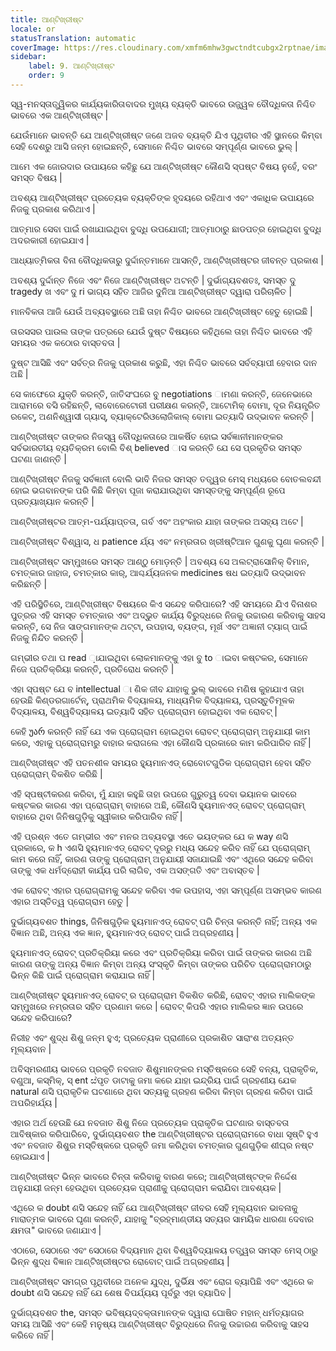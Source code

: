 ```yaml
---
title: ଆଣ୍ଟିଖ୍ରୀଷ୍ଟ
locale: or
statusTranslation: automatic
coverImage: https://res.cloudinary.com/xmfm6mhw3gwctndtcubgx2rptnae/image/upload/v1741354419/small_cover_la_gran_rebelion_28716e29d2.webp
sidebar:
    label: 9. ଆଣ୍ଟିଖ୍ରୀଷ୍ଟ
    order: 9
---
```

ସ୍ୱ-ମନସ୍ତାତ୍ତ୍ୱିକର କାର୍ଯ୍ୟକାରିତାବାଦର ମୁଖ୍ୟ ବ୍ୟକ୍ତି ଭାବରେ ଉଜ୍ଜ୍ୱଳ ବୌଦ୍ଧିକତା ନିଶ୍ଚିତ ଭାବରେ ଏକ ଆଣ୍ଟିଖ୍ରୀଷ୍ଟ |

ଯେଉଁମାନେ ଭାବନ୍ତି ଯେ ଆଣ୍ଟିଖ୍ରୀଷ୍ଟ ଜଣେ ଅଜବ ବ୍ୟକ୍ତି ଯିଏ ପୃଥିବୀର ଏହି ସ୍ଥାନରେ କିମ୍ବା ସେହି ଦେଶରୁ ଆସି ଜନ୍ମ ହୋଇଛନ୍ତି, ସେମାନେ ନିଶ୍ଚିତ ଭାବରେ ସମ୍ପୂର୍ଣ୍ଣ ଭାବରେ ଭୁଲ୍ |

ଆମେ ଏକ ଜୋରଦାର ଉପାୟରେ କହିଛୁ ଯେ ଆଣ୍ଟିଖ୍ରୀଷ୍ଟ କୌଣସି ସ୍ପଷ୍ଟ ବିଷୟ ନୁହେଁ, ବରଂ ସମସ୍ତ ବିଷୟ |

ଅବଶ୍ୟ ଆଣ୍ଟିଖ୍ରୀଷ୍ଟ ପ୍ରତ୍ୟେକ ବ୍ୟକ୍ତିଙ୍କ ହୃଦୟରେ ରହିଥାଏ ଏବଂ ଏକାଧିକ ଉପାୟରେ ନିଜକୁ ପ୍ରକାଶ କରିଥାଏ |

ଆତ୍ମାର ସେବା ପାଇଁ ରଖାଯାଇଥିବା ବୁଦ୍ଧି ଉପଯୋଗୀ; ଆତ୍ମାଠାରୁ ଛାଡପତ୍ର ହୋଇଥିବା ବୁଦ୍ଧି ଅଦରକାରୀ ହୋଇଯାଏ |

ଆଧ୍ୟାତ୍ମିକତା ବିନା ବୌଦ୍ଧିକତାରୁ ଦୁର୍ଦ୍ଦାନ୍ତମାନେ ଆସନ୍ତି, ଆଣ୍ଟିଖ୍ରୀଷ୍ଟର ଜୀବନ୍ତ ପ୍ରକାଶ |

ଅବଶ୍ୟ ଦୁର୍ଦ୍ଦାନ୍ତ ନିଜେ ଏବଂ ନିଜେ ଆଣ୍ଟିଖ୍ରୀଷ୍ଟ ଅଟନ୍ତି | ଦୁର୍ଭାଗ୍ୟବଶତଃ, ସମସ୍ତ ଦୁ tragedy ଖ ଏବଂ ଦୁ ri ଭାଗ୍ୟ ସହିତ ଆଜିର ଦୁନିଆ ଆଣ୍ଟିଖ୍ରୀଷ୍ଟ ଦ୍ୱାରା ପରିଚାଳିତ |

ମାନବିକତା ଆଜି ଯେଉଁ ଅବ୍ୟବସ୍ଥାରେ ଅଛି ତାହା ନିଶ୍ଚିତ ଭାବରେ ଆଣ୍ଟିଖ୍ରୀଷ୍ଟ ହେତୁ ହୋଇଛି |

ତାରସସର ପାଉଲ ତାଙ୍କ ପତ୍ରରେ ଯେଉଁ ଦୁଷ୍ଟ ବିଷୟରେ କହିଥିଲେ ତାହା ନିଶ୍ଚିତ ଭାବରେ ଏହି ସମୟର ଏକ କଠୋର ବାସ୍ତବତା |

ଦୁଷ୍ଟ ଆସିଛି ଏବଂ ସର୍ବତ୍ର ନିଜକୁ ପ୍ରକାଶ କରୁଛି, ଏହା ନିଶ୍ଚିତ ଭାବରେ ସର୍ବବ୍ୟାପୀ ହେବାର ଦାନ ଅଛି |

ସେ କାଫେରେ ଯୁକ୍ତି କରନ୍ତି, ଜାତିସଂଘରେ ବୁ negotiations ାମଣା କରନ୍ତି, ଜେନେଭାରେ ଆରାମରେ ବସି ରହିଛନ୍ତି, ଲାବୋରେଟୋରୀ ପରୀକ୍ଷଣ କରନ୍ତି, ଆଟୋମିକ୍ ବୋମା, ଦୂର ନିୟନ୍ତ୍ରିତ ରକେଟ୍, ଅଣନିଶ୍ୱାସୀ ଗ୍ୟାସ୍, ବ୍ୟାକ୍ଟେରିଓଲୋଜିକାଲ୍ ବୋମା ଇତ୍ୟାଦି ଉଦ୍ଭାବନ କରନ୍ତି |

ଆଣ୍ଟିଖ୍ରୀଷ୍ଟ ତାଙ୍କର ନିଜସ୍ୱ ବୌଦ୍ଧିକତାରେ ଆକର୍ଷିତ ହୋଇ ସର୍ବଜ୍ଞାନୀମାନଙ୍କର ସର୍ବଭାରତୀୟ ବ୍ୟତିକ୍ରମ ବୋଲି ବିଶ୍ believed ାସ କରନ୍ତି ଯେ ସେ ପ୍ରକୃତିର ସମସ୍ତ ଘଟଣା ଜାଣନ୍ତି |

ଆଣ୍ଟିଖ୍ରୀଷ୍ଟ ନିଜକୁ ସର୍ବଜ୍ଞାନୀ ବୋଲି ଭାବି ନିଜର ସମସ୍ତ ତତ୍ତ୍ୱର ମେସ୍ ମଧ୍ୟରେ ବୋତଲବନ୍ଦୀ ହୋଇ ଭଗବାନଙ୍କ ପରି କିଛି କିମ୍ବା ପୂଜା କରାଯାଉଥିବା ସମସ୍ତଙ୍କୁ ସମ୍ପୂର୍ଣ୍ଣ ରୂପେ ପ୍ରତ୍ୟାଖ୍ୟାନ କରନ୍ତି |

ଆଣ୍ଟିଖ୍ରୀଷ୍ଟର ଆତ୍ମ-ପର୍ଯ୍ୟାପ୍ତତା, ଗର୍ବ ଏବଂ ଅହଂକାର ଯାହା ତାଙ୍କର ଅସହ୍ୟ ଅଟେ |

ଆଣ୍ଟିଖ୍ରୀଷ୍ଟ ବିଶ୍ୱାସ, ଧ patience ର୍ଯ୍ୟ ଏବଂ ନମ୍ରତାର ଖ୍ରୀଷ୍ଟିଆନ ଗୁଣକୁ ଘୃଣା କରନ୍ତି |

ଆଣ୍ଟିଖ୍ରୀଷ୍ଟ ସମ୍ମୁଖରେ ସମସ୍ତ ଆଣ୍ଠୁ ମୋଡ଼ନ୍ତି | ଅବଶ୍ୟ ସେ ଅଲଟ୍ରାସୋନିକ୍ ବିମାନ, ଚମତ୍କାର ଜାହାଜ, ଚମତ୍କାର କାର୍, ଆଶ୍ଚର୍ଯ୍ୟଜନକ medicines ଷଧ ଇତ୍ୟାଦି ଉଦ୍ଭାବନ କରିଛନ୍ତି |

ଏହି ପରିସ୍ଥିତିରେ, ଆଣ୍ଟିଖ୍ରୀଷ୍ଟ ବିଷୟରେ କିଏ ସନ୍ଦେହ କରିପାରେ? ଏହି ସମୟରେ ଯିଏ ବିନାଶର ପୁତ୍ରର ଏହି ସମସ୍ତ ଚମତ୍କାର ଏବଂ ଅଦ୍ଭୁତ କାର୍ଯ୍ୟ ବିରୁଦ୍ଧରେ ନିଜକୁ ଉଚ୍ଚାରଣ କରିବାକୁ ସାହସ କରନ୍ତି, ସେ ନିଜ ସାଙ୍ଗମାନଙ୍କ ଥଟ୍ଟା, ଉପହାସ, ବ୍ୟଙ୍ଗ, ମୂର୍ଖ ଏବଂ ଅଜ୍ଞାନୀ ଟ୍ୟାଗ୍ ପାଇଁ ନିଜକୁ ନିନ୍ଦିତ କରନ୍ତି |

ଗମ୍ଭୀର ତଥା ପ read ଼ାଯାଇଥିବା ଲୋକମାନଙ୍କୁ ଏହା ବୁ to ାଇବା କଷ୍ଟକର, ସେମାନେ ନିଜେ ପ୍ରତିକ୍ରିୟା କରନ୍ତି, ପ୍ରତିରୋଧ କରନ୍ତି |

ଏହା ସ୍ପଷ୍ଟ ଯେ ବ intellectual ା ଣିକ ଜୀବ ଯାହାକୁ ଭୁଲ୍ ଭାବରେ ମଣିଷ କୁହାଯାଏ ତାହା ହେଉଛି କିଣ୍ଡରଗାର୍ଟେନ୍, ପ୍ରାଥମିକ ବିଦ୍ୟାଳୟ, ମାଧ୍ୟମିକ ବିଦ୍ୟାଳୟ, ପ୍ରସ୍ତୁତିମୂଳକ ବିଦ୍ୟାଳୟ, ବିଶ୍ୱବିଦ୍ୟାଳୟ ଇତ୍ୟାଦି ସହିତ ପ୍ରୋଗ୍ରାମ ହୋଇଥିବା ଏକ ରୋବଟ୍ |

କେହି უარ କରନ୍ତି ନାହିଁ ଯେ ଏକ ପ୍ରୋଗ୍ରାମ ହୋଇଥିବା ରୋବଟ୍ ପ୍ରୋଗ୍ରାମ୍ ଅନୁଯାୟୀ କାମ କରେ, ଏହାକୁ ପ୍ରୋଗ୍ରାମରୁ ବାହାର କରାଗଲେ ଏହା କୌଣସି ପ୍ରକାରେ କାମ କରିପାରିବ ନାହିଁ |

ଆଣ୍ଟିଖ୍ରୀଷ୍ଟ ଏହି ପତନଶୀଳ ସମୟର ହ୍ୟୁମାନଏଡ୍ ରୋବୋଟଗୁଡିକ ପ୍ରୋଗ୍ରାମ ହେବା ସହିତ ପ୍ରୋଗ୍ରାମ୍ ବିକଶିତ କରିଛି |

ଏହି ସ୍ପଷ୍ଟୀକରଣ କରିବା, ମୁଁ ଯାହା କହୁଛି ତାହା ଉପରେ ଗୁରୁତ୍ୱ ଦେବା ଭୟାନକ ଭାବରେ କଷ୍ଟକର କାରଣ ଏହା ପ୍ରୋଗ୍ରାମ୍ ବାହାରେ ଅଛି, କୌଣସି ହ୍ୟୁମାନଏଡ୍ ରୋବଟ୍ ପ୍ରୋଗ୍ରାମ୍ ବାହାରେ ଥିବା ଜିନିଷଗୁଡ଼ିକୁ ସ୍ୱୀକାର କରିପାରିବ ନାହିଁ |

ଏହି ପ୍ରଶ୍ନ ଏତେ ଗମ୍ଭୀର ଏବଂ ମନର ଅବ୍ୟବସ୍ଥା ଏତେ ଭୟଙ୍କର ଯେ କ way ଣସି ପ୍ରକାରେ, କ h ଏଣସି ହ୍ୟୁମାନଏଡ୍ ରୋବଟ୍ ଦୂରରୁ ମଧ୍ୟ ସନ୍ଦେହ କରିବ ନାହିଁ ଯେ ପ୍ରୋଗ୍ରାମ୍ କାମ କରେ ନାହିଁ, କାରଣ ତାଙ୍କୁ ପ୍ରୋଗ୍ରାମ୍ ଅନୁଯାୟୀ ସଜାଯାଇଛି ଏବଂ ଏଥିରେ ସନ୍ଦେହ କରିବା ତାଙ୍କୁ ଏକ ଧର୍ମଦ୍ରୋହୀ କାର୍ଯ୍ୟ ପରି ଲାଗିବ, ଏକ ଅସଙ୍ଗତି ଏବଂ ଅବାସ୍ତବ |

ଏକ ରୋବଟ୍ ଏହାର ପ୍ରୋଗ୍ରାମକୁ ସନ୍ଦେହ କରିବା ଏକ ଉପହାସ, ଏହା ସମ୍ପୂର୍ଣ୍ଣ ଅସମ୍ଭବ କାରଣ ଏହାର ଅସ୍ତିତ୍ୱ ପ୍ରୋଗ୍ରାମ ହେତୁ |

ଦୁର୍ଭାଗ୍ୟବଶତ things, ଜିନିଷଗୁଡ଼ିକ ହ୍ୟୁମାନଏଡ୍ ରୋବଟ୍ ପରି ଚିନ୍ତା କରନ୍ତି ନାହିଁ; ଅନ୍ୟ ଏକ ବିଜ୍ଞାନ ଅଛି, ଅନ୍ୟ ଏକ ଜ୍ଞାନ, ହ୍ୟୁମାନଏଡ୍ ରୋବଟ୍ ପାଇଁ ଅଗ୍ରହଣୀୟ |

ହ୍ୟୁମାନଏଡ୍ ରୋବଟ୍ ପ୍ରତିକ୍ରିୟା କରେ ଏବଂ ପ୍ରତିକ୍ରିୟା କରିବା ପାଇଁ ତାଙ୍କର କାରଣ ଅଛି କାରଣ ତାଙ୍କୁ ଅନ୍ୟ ବିଜ୍ଞାନ କିମ୍ବା ଅନ୍ୟ ସଂସ୍କୃତି କିମ୍ବା ତାଙ୍କର ପରିଚିତ ପ୍ରୋଗ୍ରାମଠାରୁ ଭିନ୍ନ କିଛି ପାଇଁ ପ୍ରୋଗ୍ରାମ କରାଯାଇ ନାହିଁ |

ଆଣ୍ଟିଖ୍ରୀଷ୍ଟ ହ୍ୟୁମାନଏଡ୍ ରୋବଟ୍ ର ପ୍ରୋଗ୍ରାମ ବିକଶିତ କରିଛି, ରୋବଟ୍ ଏହାର ମାଲିକଙ୍କ ସମ୍ମୁଖରେ ନମ୍ରତାର ସହିତ ପ୍ରଣାମ କରେ | ରୋବଟ୍ କିପରି ଏହାର ମାଲିକର ଜ୍ଞାନ ଉପରେ ସନ୍ଦେହ କରିପାରେ?

ନିରୀହ ଏବଂ ଶୁଦ୍ଧ ଶିଶୁ ଜନ୍ମ ହୁଏ; ପ୍ରତ୍ୟେକ ପ୍ରାଣୀରେ ପ୍ରକାଶିତ ସାରାଂଶ ଅତ୍ୟନ୍ତ ମୂଲ୍ୟବାନ |

ଅବିସ୍ମରଣୀୟ ଭାବରେ ପ୍ରକୃତି ନବଜାତ ଶିଶୁମାନଙ୍କର ମସ୍ତିଷ୍କରେ ସେହି ବନ୍ୟ, ପ୍ରାକୃତିକ, ବଣୁଆ, କସ୍ମିକ୍, ସ୍ ent ස්ପୃତ ଡାଟାକୁ ଜମା କରେ ଯାହା ଇନ୍ଦ୍ରିୟ ପାଇଁ ଗ୍ରହଣୀୟ ଯେକ natural ଣସି ପ୍ରାକୃତିକ ଘଟଣାରେ ଥିବା ସତ୍ୟକୁ ଗ୍ରହଣ କରିବା କିମ୍ବା ଗ୍ରହଣ କରିବା ପାଇଁ ଅପରିହାର୍ଯ୍ୟ |

ଏହାର ଅର୍ଥ ହେଉଛି ଯେ ନବଜାତ ଶିଶୁ ନିଜେ ପ୍ରତ୍ୟେକ ପ୍ରାକୃତିକ ଘଟଣାର ବାସ୍ତବତା ଆବିଷ୍କାର କରିପାରିବେ, ଦୁର୍ଭାଗ୍ୟବଶତ the ଆଣ୍ଟିଖ୍ରୀଷ୍ଟର ପ୍ରୋଗ୍ରାମରେ ବାଧା ସୃଷ୍ଟି ହୁଏ ଏବଂ ନବଜାତ ଶିଶୁର ମସ୍ତିଷ୍କରେ ପ୍ରକୃତି ଜମା କରିଥିବା ଚମତ୍କାର ଗୁଣଗୁଡ଼ିକ ଶୀଘ୍ର ନଷ୍ଟ ହୋଇଯାଏ |

ଆଣ୍ଟିଖ୍ରୀଷ୍ଟ ଭିନ୍ନ ଭାବରେ ଚିନ୍ତା କରିବାକୁ ବାରଣ କରେ; ଆଣ୍ଟିଖ୍ରୀଷ୍ଟଙ୍କ ନିର୍ଦ୍ଦେଶ ଅନୁଯାୟୀ ଜନ୍ମ ହେଉଥିବା ପ୍ରତ୍ୟେକ ପ୍ରାଣୀକୁ ପ୍ରୋଗ୍ରାମ କରାଯିବା ଆବଶ୍ୟକ |

ଏଥିରେ କ doubt ଣସି ସନ୍ଦେହ ନାହିଁ ଯେ ଆଣ୍ଟିଖ୍ରୀଷ୍ଟ ଜୀବର ସେହି ମୂଲ୍ୟବାନ ଭାବନାକୁ ମାରାତ୍ମକ ଭାବରେ ଘୃଣା କରନ୍ତି, ଯାହାକୁ "ବ୍ରହ୍ମାଣ୍ଡୀୟ ସତ୍ୟର ସାମୟିକ ଧାରଣା ଦେବାର କ୍ଷମତା" ଭାବରେ ଜଣାଯାଏ |

ଏଠାରେ, ସେଠାରେ ଏବଂ ସେଠାରେ ବିଦ୍ୟମାନ ଥିବା ବିଶ୍ୱବିଦ୍ୟାଳୟ ତତ୍ତ୍ୱର ସମସ୍ତ ମେସ୍ ଠାରୁ ଭିନ୍ନ ଶୁଦ୍ଧ ବିଜ୍ଞାନ ଆଣ୍ଟିଖ୍ରୀଷ୍ଟର ରୋବୋଟ୍ ପାଇଁ ଅଗ୍ରହଣୀୟ |

ଆଣ୍ଟିଖ୍ରୀଷ୍ଟ ସମଗ୍ର ପୃଥିବୀରେ ଅନେକ ଯୁଦ୍ଧ, ଦୁର୍ଭିକ୍ଷ ଏବଂ ରୋଗ ବ୍ୟାପିଛି ଏବଂ ଏଥିରେ କ doubt ଣସି ସନ୍ଦେହ ନାହିଁ ଯେ ଶେଷ ବିପର୍ଯ୍ୟୟ ପୂର୍ବରୁ ଏହା ବ୍ୟାପିବ |

ଦୁର୍ଭାଗ୍ୟବଶତ the, ସମସ୍ତ ଭବିଷ୍ୟ‌ଦ୍‌ବକ୍ତାମାନଙ୍କ ଦ୍ୱାରା ଘୋଷିତ ମହାନ୍ ଧର୍ମତ୍ୟାଗର ସମୟ ଆସିଛି ଏବଂ କେହି ମନୁଷ୍ୟ ଆଣ୍ଟିଖ୍ରୀଷ୍ଟ ବିରୁଦ୍ଧରେ ନିଜକୁ ଉଚ୍ଚାରଣ କରିବାକୁ ସାହସ କରିବେ ନାହିଁ |

